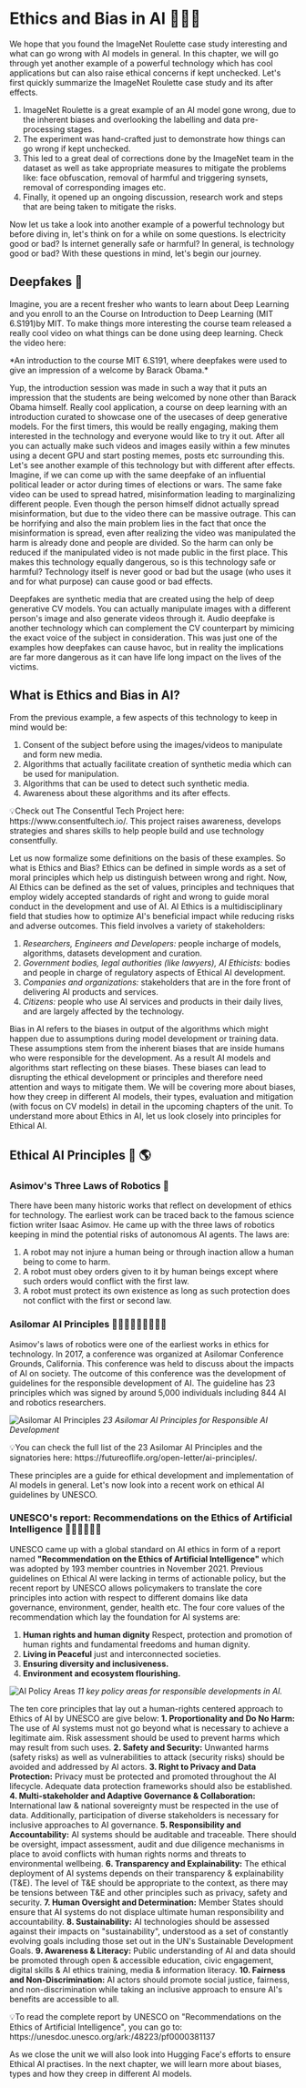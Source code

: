 # Ethics and Bias in AI 🧑‍🤝‍🧑

We hope that you found the ImageNet Roulette case study interesting and what can go wrong with AI models in general. In this chapter, we will go through yet another example of a powerful technology which has cool applications but can also raise ethical concerns if kept unchecked. Let's first quickly summarize the ImageNet Roulette case study and its after effects.
1. ImageNet Roulette is a great example of an AI model gone wrong, due to the inherent biases and overlooking the labelling and data pre-processing stages.
2. The experiment was hand-crafted just to demonstrate how things can go wrong if kept unchecked.
3. This led to a great deal of corrections done by the ImageNet team in the dataset as well as take appropriate measures to  mitigate the problems like: face obfuscation, removal of harmful and triggering synsets, removal of corresponding images etc.
4. Finally, it opened up an ongoing discussion, research work and steps that are being taken to mitigate the risks. 

Now let us take a look into another example of a powerful technology but before diving in, let's think on for a while on some questions. Is electricity good or bad? Is internet generally safe or harmful? In general, is technology good or bad? With these questions in mind, let's begin our journey.

## Deepfakes 🎥

Imagine, you are a recent fresher who wants to learn about Deep Learning and you enroll to an the Course on Introduction to Deep Learning (MIT 6.S191)by MIT. To make things more interesting the course team released a really cool video on what things can be done using deep learning. Check the video here:

<Youtube id="l82PxsKHxYc"/>
*An introduction to the course MIT 6.S191, where deepfakes were used to give an impression of a welcome by Barack Obama.*

Yup, the introduction session was made in such a way that it puts an impression that the students are being welcomed by none other than Barack Obama himself. Really cool application, a course on deep learning with an introduction curated to showcase one of the usecases of deep generative models. For the first timers, this would be really engaging, making them interested in the technology and everyone would like to try it out. After all you can actually make such videos and images easily within a few minutes using a decent GPU and start posting memes, posts etc surrounding this.
Let's see another example of this technology but with different after effects. Imagine, if we can come up with the same deepfake of an influential political leader or actor during times of elections or wars. The same fake video can be used to spread hatred, misinformation leading to marginalizing different people. Even though the person himself didnot actually spread misinformation, but due to the video there can be massive outrage. This can be horrifying and also the main problem lies in the fact that once the misinformation is spread, even after realizing the video was manipulated the harm is already done and people are divided. So the harm can only be reduced if the manipulated video is not made public in the first place. This makes this technology equally dangerous, so is this technology safe or harmful? Technology itself is never good or bad but the usage (who uses it and for what purpose) can cause good or bad effects.

Deepfakes are synthetic media that are created using the help of deep generative CV models. You can actually manipulate images with a different person's image and also generate videos through it. Audio deepfake is another technology which can complement the CV counterpart by mimicing the exact voice of the subject in consideration. This was just one of the examples how deepfakes can cause havoc, but in reality the implications are far more dangerous as it can have life long impact on the lives of the victims.

## What is Ethics and Bias in AI?

From the previous example, a few aspects of this technology to keep in mind would be:
1. Consent of the subject before using the images/videos to manipulate and form new media.
2. Algorithms that actually facilitate creation of synthetic media which can be used for manipulation.
3. Algorithms that can be used to detect such synthetic media.
4. Awareness about these algorithms and its after effects.

<Tip>
💡Check out The Consentful Tech Project here: https://www.consentfultech.io/. This project raises awareness, develops strategies and shares skills to help people build and use technology consentfully.
</Tip>

Let us now formalize some definitions on the basis of these examples. So what is Ethics and Bias? Ethics can be defined in simple words as a set of moral principles which help us distinguish between wrong and right. Now, AI Ethics can be defined as the set of values, principles and techniques that employ widely accepted standards of right and wrong to guide moral conduct in the development and use of AI. AI Ethics is a multidisciplinary field that studies how to optimize AI's beneficial impact while reducing risks and adverse outcomes. This field involves a variety of stakeholders:
1. *Researchers, Engineers and Developers:* people incharge of models, algorithms, datasets development and curation.
2. *Government bodies, legal authorities (like lawyers), AI Ethicists:* bodies and people in charge of regulatory aspects of Ethical AI development.
3. *Companies and organizations:* stakeholders that are in the fore front of delivering AI products and services.
4. *Citizens:* people who use AI services and products in their daily lives, and are largely affected by the technology.

Bias in AI refers to the biases in output of the algorithms which might happen due to assumptions during model development or training data. These assumptions stem from the inherent biases that are inside humans who were responsible for the development. As a result AI models and algorithms start reflecting on these biases. These biases can lead to disrupting the ethical development or principles and therefore need attention and ways to mitigate them. We will be covering more about biases, how they creep in different AI models, their types, evaluation and mitigation (with focus on CV models) in detail in the upcoming chapters of the unit. To understand more about Ethics in AI, let us look closely into principles for Ethical AI.

## Ethical AI Principles 🤗 🌎

### Asimov's Three Laws of Robotics 🤖 

There have been many historic works that reflect on development of ethics for technology. The earliest work can be traced back to the famous science fiction writer Isaac Asimov. He came up with the three laws of robotics keeping in mind the potential risks of autonomous AI agents. The laws are:
1. A robot may not injure a human being or through inaction allow a human being to come to harm.
2. A robot must obey orders given to it by human beings except where such orders would conflict with the first law.
3. A robot must protect its own existence as long as such protection does not conflict with the first or second law.

### Asilomar AI Principles 🧑🏻‍⚖️🧑🏻‍🎓🧑🏻‍💻

Asimov's laws of robotics were one of the earliest works in ethics for technology. In 2017, a conference was organized at Asilomar Conference Grounds, California. This conference was held to discuss about the impacts of AI on society. The outcome of this conference was the development of guidelines for the responsible development of AI. The guideline has 23 principles which was signed by around 5,000 individuals including 844 AI and robotics researchers. 

![Asilomar AI Principles](https://huggingface.co/datasets/hf-vision/course-assets/blob/main/asilomar-ai.png)
*23 Asilomar AI Principles for Responsible AI Development*

<Tip>
💡You can check the full list of the 23 Asilomar AI Principles and the signatories here: https://futureoflife.org/open-letter/ai-principles/.
</Tip>

These principles are a guide for ethical development and implementation of AI models in general. Let's now look into a recent work on ethical AI guidelines by UNESCO.

### UNESCO's report: Recommendations on the Ethics of Artificial Intelligence 🧑🏼‍🤝‍🧑🏼🌐

UNESCO came up with a global standard on AI ethics in form of a report named **"Recommendation on the Ethics of Artificial Intelligence"** which was adopted by 193 member countries in November 2021. Previous guidelines on Ethical AI were lacking in terms of actionable policy, but the recent report by UNESCO allows policymakers to translate the core principles into action with respect to different domains like data governance, environment, gender, health etc.
The four core values of the recommendation which lay the foundation for AI systems are:
1. **Human rights and human dignity** Respect, protection and promotion of human rights and fundamental freedoms and human dignity.
2. **Living in Peaceful** just and interconnected societies.
3. **Ensuring diversity and inclusiveness.**
4. **Environment and ecosystem flourishing.**

![AI Policy Areas](https://huggingface.co/datasets/hf-vision/course-assets/blob/main/ai_policy.png)
*11 key policy areas for responsible developments in AI.*

The ten core principles that lay out a human-rights centered approach to Ethics of AI by UNESCO are give below:
**1. Proportionality and Do No Harm:** The use of AI systems must not go beyond what is necessary to achieve a legitimate aim. Risk assessment should be used to prevent harms which may result from such uses. 
**2. Safety and Security:** Unwanted harms (safety risks) as well as vulnerabilities to attack (security risks) should be avoided and addressed by AI actors.
**3. Right to Privacy and Data Protection:** Privacy must be protected and promoted throughout the AI lifecycle. Adequate data protection frameworks should also be established.
**4. Multi-stakeholder and Adaptive Governance & Collaboration:** International law & national sovereignty must be respected in the use of data. Additionally, participation of diverse stakeholders is necessary for inclusive approaches to AI governance.
**5. Responsibility and Accountability:** AI systems should be auditable and traceable. There should be oversight, impact assessment, audit and due diligence mechanisms in place to avoid conflicts with human rights norms and threats to environmental wellbeing.
**6. Transparency and Explainability:** The ethical deployment of AI systems depends on their transparency & explainability (T&E). The level of T&E should be appropriate to the context, as there may be tensions between T&E and other principles such as privacy, safety and security.
**7. Human Oversight and Determination:** Member States should ensure that AI systems do not displace ultimate human responsibility and accountability.
**8. Sustainability:** AI technologies should be assessed against their impacts on "sustainability", understood as a set of constantly evolving goals including those set out in the UN's Sustainable Development Goals.
**9. Awareness & Literacy:** Public understanding of AI and data should be promoted through open & accessible education, civic engagement, digital skills & AI ethics training, media & information literacy.
**10. Fairness and Non-Discrimination:** AI actors should promote social justice, fairness, and non-discrimination while taking an inclusive approach to ensure AI's benefits are accessible to all.

<Tip>
💡To read the complete report by UNESCO on "Recommendations on the Ethics of Artificial Intelligence", you can go to: https://unesdoc.unesco.org/ark:/48223/pf0000381137
</Tip>

As we close the unit we will also look into Hugging Face's efforts to ensure Ethical AI practises. In the next chapter, we will learn more about biases, types and how they creep in different AI models. 
